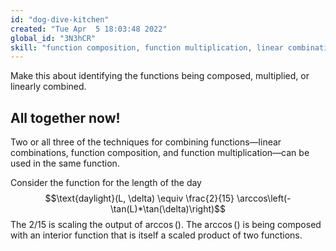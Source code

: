 ```yaml
---
id: "dog-dive-kitchen"
created: "Tue Apr  5 18:03:48 2022"
global_id: "3N3hCR"
skill: "function composition, function multiplication, linear combination"
---
```


::: {.underconstruction}
Make this about identifying the functions being composed, multiplied, or linearly combined.
:::

## All together now!

Two or all three of the techniques for combining functions---linear combinations, function composition, and function multiplication---can be used in the same function.

Consider the function for the length of the day
$$\text{daylight}(L, \delta) \equiv \frac{2}{15} \arccos\left(-\tan(L)*\tan(\delta)\right)$$
The 2/15 is scaling the output of $\arccos()$. The $\arccos()$ is being composed with an interior function that is itself a scaled product of two functions. 


